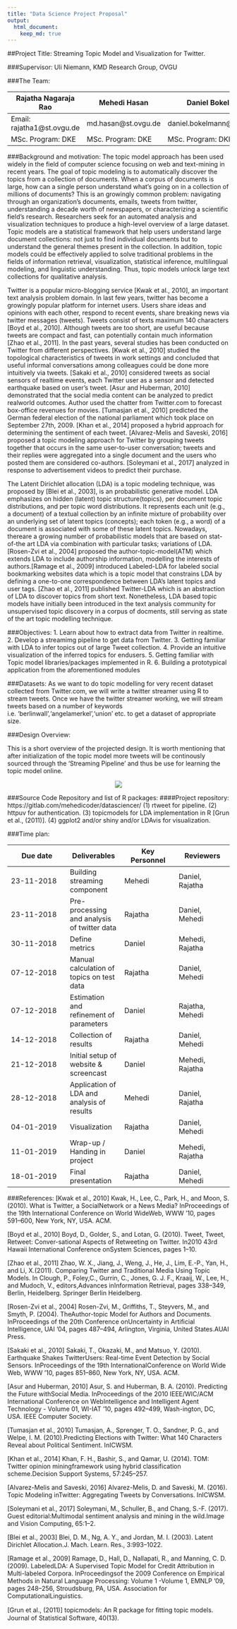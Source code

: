 ```yaml
---
title: "Data Science Project Proposal"
output:
  html_document:
    keep_md: true
---
```

##Project Title: Streaming Topic Model and Visualization for Twitter.


###Supervisor: Uli Niemann, KMD Research Group, OVGU 

###The Team:

Rajatha Nagaraja Rao  | Mehedi Hasan | Daniel Bokelmann
------------- | ------------  | ------------
Email: rajatha1@st.ovgu.de    | md.hasan@st.ovgu.de | daniel.bokelmann@st.ovgu.de
MSc. Program: DKE  | MSc. Program: DKE  | MSc. Program: DKE

###Background and motivation:
The topic model approach has been used widely in the field of computer science focusing on web and text-mining in recent years. The goal of topic modeling is to automatically discover the topics from a collection of documents. When a corpus of documents is large, how can a single person understand what’s going on in a collection of millions of documents? This is an growingly common problem: navigating through an organization’s documents, emails, tweets from twitter, understanding a decade worth of newspapers, or characterizing a scientific field’s research. Researchers seek for an automated analysis and visualization techniques to produce a high-level overview of a large dataset. Topic models are a statistical framework that help users understand large document collections: not just to find individual documents but to understand the general themes present in the collection. In addition, topic models could be effectively applied to solve traditional problems in the fields of information retrieval, visualization, statistical inference, multilingual modeling, and linguistic understanding. Thus, topic models unlock large text collections for qualitative analysis.

Twitter is a popular micro-blogging service [Kwak et al., 2010], an important text analysis problem domain. In last few years, twitter has become a growingly popular platform for internet users. Users share ideas and opinions with each other, respond to recent events, share breaking news via twitter messages (tweets). Tweets consist of texts maximum 140 characters [Boyd et al., 2010]. Although tweets are too short, are useful because tweets are compact and fast, can potentially contain much information [Zhao et al., 2011]. In the past years, several studies has been conducted on Twitter from different perspectives. [Kwak et al., 2010] studied the topological characteristics of tweets in work settings and concluded that useful informal conversations among colleagues could be done more intuitively via tweets. [Sakaki et al., 2010] considered tweets as social sensors of realtime events, each Twitter user as a sensor and detected earthquake based on user’s tweet. [Asur and Huberman, 2010] demonstrated that the social media content can be analyzed to predict realworld outcomes. Author used the chatter from Twitter.com to forecast box-office revenues for movies. [Tumasjan et al., 2010] predicted the German federal election of the national parliament which took place on September 27th, 2009. [Khan et al., 2014] proposed a hybrid approach for determining the sentiment of each tweet. [Alvarez-Melis and Saveski, 2016] proposed a topic modeling approach for Twitter by grouping tweets together that occurs in the same user-to-user conversation; tweets and their replies were aggregated into a single document and the users who posted them are considered co-authors. [Soleymani et al., 2017] analyzed in response to advertisement videos to predict their purchase.

The Latent Dirichlet allocation (LDA) is a topic modeling technique, was proposed by [Blei et al., 2003], is an probabilistic generative model. LDA emphasizes on hidden (latent) topic structure(topics), per document topic distributions, and per topic word distributions. It represents each unit (e.g., a document) of a textual collection by an infinite mixture of probability over an underlying set of latent topics (concepts); each token (e.g., a word) of a document is associated with some of these latent topics. Nowadays, thereare a growing number of probabilistic models that are based on stat-of-the art LDA via combination with particular tasks; variations of LDA. [Rosen-Zvi et al., 2004] proposed the author-topic-model(ATM) which extends LDA to include authorship information, modelling the interests of authors.[Ramage et al., 2009] introduced Labeled-LDA for labeled social bookmarking websites data which is a topic model that constrains LDA by defining a one-to-one correspondence between LDA’s latent topics and user tags. [Zhao et al., 2011] published Twitter-LDA which is an abstraction of LDA to discover topics from short text. Nonetheless, LDA based topic models have initially been introduced in the text analysis community for unsupervised topic discovery in a corpus of docments, still serving as state of the art topic modelling technique. 

###Objectives:
 1. Learn about how to extract data from Twitter in realtime.
 2. Develop a streamimg pipeline to get data from Twitter.
 3. Getting familiar with LDA to infer topics out of large Tweet collection.
 4. Provide an intuitive visualization of the inferred topics for endusers.
 5. Getting familiar with Topic model libraries/packages implemented in R.
 6. Building a prototypical application from the aforementioned modules

###Datasets:
 As we want to do topic modelling for very recent dataset collected from Twitter.com, we will write a twitter streamer using R to stream tweets. Once we have the twitter streamer working, we will stream tweets based on a number of keywords i.e. 'berlinwall','angelamerkel','union' etc. to get a dataset of appropriate size.
 
###Design Overview:

This is a short overview of the projected design. It is worth mentioning that after initialization of the topic model more tweets will be continously sourced through the 'Streaming Pipeline' and thus be use for learning the topic model online. 
<!-- 1. Extraction of Tweets (Streamer)  -->
<!-- 2. Preprocessing/transformation and grouping of raw data  (Wrangling) -->
<!-- 3. Cleaning data -->
<!-- 4. Latent Dirichlet Allocation (LDA) algorithm (Modeling) -->
<!-- 5. Evaluation of generated topics by defined quality metrics (Explore;optional) -->
<!-- 6. Verification&Validation -->
<!-- 7. Visualizing the topics, i.e. as 2-dimensional topic maps. -->

<center>

<!-- ![](https://gitlab.com/mehedicoder/datasciencer/blob/master/Architecture_Diagram.PNG) -->
![](Architecture_Diagram_3.png)

</center>
###Source Code Repository and list of R packages: 
####Project repository: https://gitlab.com/mehedicoder/datasciencer/
(1) rtweet for pipeline.
(2) httpuv for authentication.
(3) topicmodels for LDA implementation in R [Grun et al., (2011)].
(4) ggplot2 and/or shiny and/or LDAvis for visualization.

###Time plan:

Due date | Deliverables | Key Personnel | Reviewers
------------- | ------------ | ------------ | ------------
23-11-2018 | Building streaming component |	Mehedi |	Daniel, Rajatha
23-11-2018 | Pre-processing and analysis of twitter data |	Rajatha |	Daniel, Mehedi
30-11-2018 |	Define metrics |	Daniel |	Mehedi, Rajatha
07-12-2018 |	Manual calculation of topics on test data	| Rajatha	| Daniel, Mehedi
07-12-2018	| Estimation and refinement of parameters	| Daniel	| Rajatha, Mehedi
14-12-2018	| Collection of results	| Rajatha	| Daniel, Mehedi
21-12-2018	| Initial setup of website & screencast	| Daniel	| Mehedi, Rajatha
28-12-2018	| Application of LDA and analysis of results	| Mehedi | Daniel, Rajatha
04-01-2019	| Visualization	| Rajatha	| Daniel, Mehedi
11-01-2019 | Wrap-up / Handing in project | Daniel | Mehedi, Rajatha 
18-01-2019 | Final presentation | Rajatha	| Daniel, Mehedi

 

<!-- 1. Data Collection & Preprocessing (due 23.11.18) -->
<!--   * Set up Twitter credentials -> Dev-account -->
<!--   * Building streaming component -->
<!--   * Analysing raw data -> Streamer will extract tweets in JSON format -->
<!--   * Writting a preprocessing routine of JSON-data extracted by the streamer -->
<!-- 2. Explorative Data Analysis finished (due 14.12.18) -->
<!--   * Defining metric for measuring quality of generated topics -->
<!--   * Manually calculating topic on preprocessed input data (tiny dataset, one keyword, one topic) as 1st testset -->
<!--   * Estimate and Refine Parameters:  -->
<!--     * Duration of streaming, upper boundary of number of Tweets -->
<!--     * Number of keywords -->
<!--     * Number of topics -->
<!--     * Dirichlet Priors: alpha and Beta -->
<!-- 3. Modeling, Website & Screencast finished (due 11.01.18) -->
<!--   * Applying LDA on whole corpus and streams as well to build the model -->
<!--   * Collect and Analyze the results -->
<!--   * Evaluate the model -->
<!--   * Visualize the generated topics -->
<!--   * Setting up website -->
<!-- 4. Final Presentation (due 18.01.18/25.01.18) -->

 
###References:
[Kwak et al., 2010] Kwak, H., Lee, C., Park, H., and Moon, S. (2010). What is Twitter, a SocialNetwork or a News Media? InProceedings of the 19th International Conference on World WideWeb, WWW ’10, pages 591–600, New York, NY, USA. ACM.

[Boyd et al., 2010] Boyd, D., Golder, S., and Lotan, G. (2010). Tweet, Tweet, Retweet: Conver-sational Aspects of Retweeting on Twitter. In2010 43rd Hawaii International Conference onSystem Sciences, pages 1–10.

[Zhao et al., 2011] Zhao, W. X., Jiang, J., Weng, J., He, J., Lim, E.-P., Yan, H., and Li, X.(2011). Comparing Twitter and Traditional Media Using Topic Models. In Clough, P., Foley,C., Gurrin, C., Jones, G. J. F., Kraaij, W., Lee, H., and Mudoch, V., editors,Advances inInformation Retrieval, pages 338–349, Berlin, Heidelberg. Springer Berlin Heidelberg.

[Rosen-Zvi et al., 2004] Rosen-Zvi, M., Griffiths, T., Steyvers, M., and Smyth, P. (2004).  TheAuthor-topic Model for Authors and Documents.  InProceedings of the 20th Conference onUncertainty in Artificial Intelligence, UAI ’04, pages 487–494, Arlington, Virginia, United States.AUAI Press.

[Sakaki et al., 2010] Sakaki, T., Okazaki, M., and Matsuo, Y. (2010). Earthquake Shakes TwitterUsers: Real-time Event Detection by Social Sensors. InProceedings of the 19th InternationalConference on World Wide Web, WWW ’10, pages 851–860, New York, NY, USA. ACM.

[Asur and Huberman, 2010] Asur, S. and Huberman, B. A. (2010). Predicting the Future withSocial Media. InProceedings of the 2010 IEEE/WIC/ACM International Conference on WebIntelligence and Intelligent Agent Technology - Volume 01, WI-IAT ’10, pages 492–499, Wash-ington, DC, USA. IEEE Computer Society.

[Tumasjan et al., 2010] Tumasjan, A., Sprenger, T. O., Sandner, P. G., and Welpe, I. M. (2010).Predicting Elections with Twitter: What 140 Characters Reveal about Political Sentiment. InICWSM.

[Khan et al., 2014] Khan, F. H., Bashir, S., and Qamar, U. (2014). TOM: Twitter opinion miningframework using hybrid classification scheme.Decision Support Systems, 57:245–257.

[Alvarez-Melis and Saveski, 2016] Alvarez-Melis, D. and Saveski, M. (2016). Topic Modeling inTwitter: Aggregating Tweets by Conversations. InICWSM.

[Soleymani et al., 2017] Soleymani, M., Schuller, B., and Chang, S.-F. (2017).  Guest editorial:Multimodal sentiment analysis and mining in the wild.Image and Vision Computing, 65:1–2.

[Blei et al., 2003] Blei, D. M., Ng, A. Y., and Jordan, M. I. (2003). Latent Dirichlet Allocation.J. Mach. Learn. Res., 3:993–1022.

[Ramage et al., 2009] Ramage, D., Hall, D., Nallapati, R., and Manning, C. D. (2009). LabeledLDA: A Supervised Topic Model for Credit Attribution in Multi-labeled Corpora. InProceedingsof the 2009 Conference on Empirical Methods in Natural Language Processing: Volume 1 -Volume 1, EMNLP ’09, pages 248–256, Stroudsburg, PA, USA. Association for ComputationalLinguistics.

[Grun et al., (2011)] topicmodels: An R package for ﬁtting topic models. Journal of Statistical Software, 40(13). 